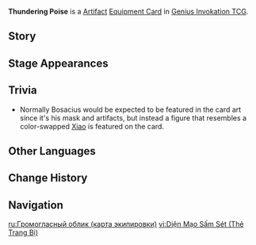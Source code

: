 {{About|the [[Genius Invokation TCG]] Equipment Card|the [[Artifact]]|Thundering Poise}}
{{Genius Invokation TCG Infobox
|title     = Thundering Poise
|id        = 312011
|image     = Thundering Poise Equipment Card.png
|features  = 
|type      = Equipment Card
|group     = Artifact
|effect    = '''When the character uses a Normal Attack or equips a Talent:''' Spend 1 less Elemental Die. (Once per Round)
|unaligned = 2
|source1   = {{Sold By}}
}}
'''Thundering Poise''' is a [[Artifact Card|Artifact]] [[Equipment Card]] in [[Genius Invokation TCG]].

==Story==
{{Description|"...Tianqiu once played host to a Yaksha, four-armed and mighty."<br>"He came to The Chasm from afar, to the praises of the tribes."|title=Stilling Calamity: Thundering Poise}}

==Stage Appearances==
{{Genius Invokation TCG Stage Appearances}}

==Trivia==
* Normally Bosacius would be expected to be featured in the card art since it's his mask and artifacts, but instead a figure that resembles a color-swapped [[Xiao]] is featured on the card.

==Other Languages==
{{Other Languages|Thundering Poise}}

==Change History==
{{Change History|3.7}}

==Navigation==
{{Genius Invokation TCG Navbox|Equipment Card}}

[[ru:Громогласный облик (карта экипировки)]]
[[vi:Diện Mạo Sấm Sét (Thẻ Trang Bị)]]